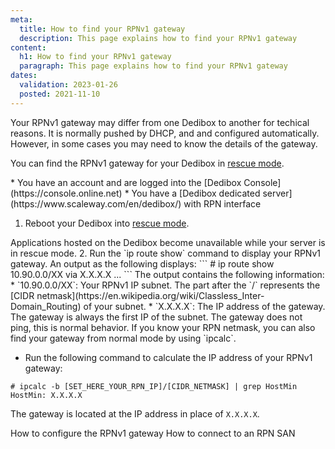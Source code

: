 ```yaml
---
meta: 
  title: How to find your RPNv1 gateway
  description: This page explains how to find your RPNv1 gateway
content:
  h1: How to find your RPNv1 gateway
  paragraph: This page explains how to find your RPNv1 gateway
dates:
  validation: 2023-01-26
  posted: 2021-11-10
---
```


Your RPNv1 gateway may differ from one Dedibox to another for techical reasons.
It is normally pushed by DHCP, and and configured automatically.
However, in some cases you may need to know the details of the gateway.

You can find the RPNv1 gateway for your Dedibox in [rescue mode](/dedibox/dedicated-servers/how-to/use-rescue-mode/).

<Message type="requirement">
  * You have an account and are logged into the [Dedibox Console](https://console.online.net)
  * You have a [Dedibox dedicated server](https://www.scaleway.com/en/dedibox/) with RPN interface
</Message>

1. Reboot your Dedibox into [rescue mode](/dedibox/dedicated-servers/how-to/use-rescue-mode/). 
  <Message type="important">
  Applications hosted on the Dedibox become unavailable while your server is in rescue mode. 

  </Message>
2. Run the `ip route show` command to display your RPNv1 gateway. An output as the following displays:
  ```
  # ip route show
  10.90.0.0/XX via X.X.X.X ...
  ```
  The output contains the following information:
  * `10.90.0.0/XX`: Your RPNv1 IP subnet. The part after the `/` represents the [CIDR netmask](https://en.wikipedia.org/wiki/Classless_Inter-Domain_Routing) of your subnet. 
  * `X.X.X.X`: The IP address of the gateway. The gateway is always the first IP of the subnet.

  <Message type="note">
  The gateway does not ping, this is normal behavior.

  </Message>

<Message type="tip">
If you know your RPN netmask, you can also find your gateway from normal mode by using `ipcalc`. 

  * Run the following command to calculate the IP address of your RPNv1 gateway:

  ```
  # ipcalc -b [SET_HERE_YOUR_RPN_IP]/[CIDR_NETMASK] | grep HostMin
  HostMin: X.X.X.X
  ```

  The gateway is located at the IP address in place of `X.X.X.X`.
</Message>


<Navigation title="See Also">
  <PreviousButton to="/dedibox-network/rpn/how-to/configure-rpnv1-gateway/">How to configure the RPNv1 gateway</PreviousButton>
  <NextButton to="/dedibox-network/rpn/how-to/connect-rpn-san/">How to connect to an RPN SAN</NextButton>
</Navigation>